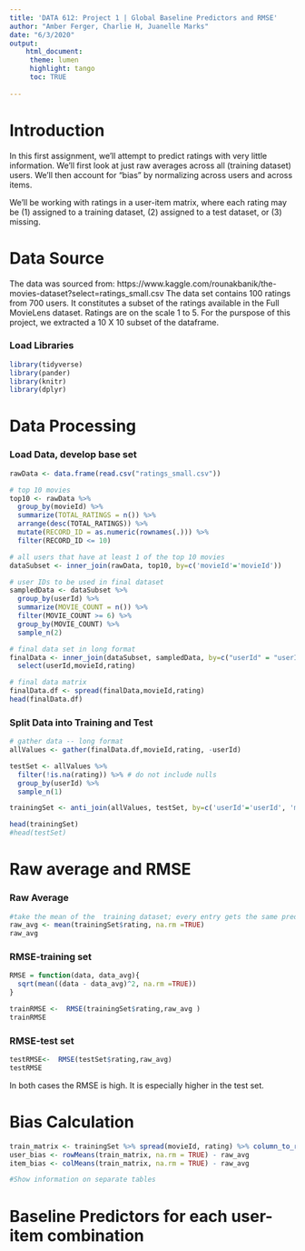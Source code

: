 ```yaml
---
title: 'DATA 612: Project 1 | Global Baseline Predictors and RMSE'
author: "Amber Ferger, Charlie H, Juanelle Marks" 
date: "6/3/2020"
output: 
    html_document:
     theme: lumen
     highlight: tango
     toc: TRUE
    
---
```


# Introduction

In this first assignment, we’ll attempt to predict ratings with very little information. We’ll first look at just raw averages across all (training dataset) users. We’ll then account for “bias” by normalizing across users and across items.  
  
We'll be working with ratings in a user-item matrix, where each rating may be (1) assigned to a training dataset, (2) assigned to a test dataset, or (3) missing.

# Data Source
The data was sourced from: https://www.kaggle.com/rounakbanik/the-movies-dataset?select=ratings_small.csv
The data set contains 100 ratings from 700 users. It constitutes  a subset of the ratings available in the Full MovieLens dataset. Ratings are on the scale 1 to 5. For the purspose of this project, we extracted a 10 X 10 subset of the dataframe.



### Load Libraries
```r
library(tidyverse)
library(pander)
library(knitr)
library(dplyr)

```


# Data Processing

### Load Data, develop base set
```r

rawData <- data.frame(read.csv("ratings_small.csv"))

# top 10 movies
top10 <- rawData %>%
  group_by(movieId) %>%
  summarize(TOTAL_RATINGS = n()) %>%
  arrange(desc(TOTAL_RATINGS)) %>%
  mutate(RECORD_ID = as.numeric(rownames(.))) %>%
  filter(RECORD_ID <= 10)

# all users that have at least 1 of the top 10 movies
dataSubset <- inner_join(rawData, top10, by=c('movieId'='movieId'))

# user IDs to be used in final dataset
sampledData <- dataSubset %>%
  group_by(userId) %>%
  summarize(MOVIE_COUNT = n()) %>%
  filter(MOVIE_COUNT >= 6) %>%
  group_by(MOVIE_COUNT) %>% 
  sample_n(2)

# final data set in long format
finalData <- inner_join(dataSubset, sampledData, by=c("userId" = "userId")) %>%
  select(userId,movieId,rating)

# final data matrix
finalData.df <- spread(finalData,movieId,rating)
head(finalData.df)

```

### Split Data into Training and Test

```r

# gather data -- long format
allValues <- gather(finalData.df,movieId,rating, -userId)

testSet <- allValues %>%
  filter(!is.na(rating)) %>% # do not include nulls
  group_by(userId) %>%
  sample_n(1)

trainingSet <- anti_join(allValues, testSet, by=c('userId'='userId', 'movieId'='movieId')) 

head(trainingSet)
#head(testSet)

```

# Raw average and RMSE

### Raw Average
```r
#take the mean of the  training dataset; every entry gets the same prediction
raw_avg <- mean(trainingSet$rating, na.rm =TRUE)
raw_avg
```

### RMSE-training set
```r
RMSE = function(data, data_avg){ 
  sqrt(mean((data - data_avg)^2, na.rm =TRUE)) 
}

trainRMSE <-  RMSE(trainingSet$rating,raw_avg )
trainRMSE
```

### RMSE-test set
```r
testRMSE<-  RMSE(testSet$rating,raw_avg)
testRMSE
```

In both cases the RMSE is high. It is especially higher in the test set.

# Bias Calculation

```r
train_matrix <- trainingSet %>% spread(movieId, rating) %>% column_to_rownames(var = "userId")
user_bias <- rowMeans(train_matrix, na.rm = TRUE) - raw_avg
item_bias <- colMeans(train_matrix, na.rm = TRUE) - raw_avg

#Show information on separate tables
```


# Baseline Predictors for each user-item combination


